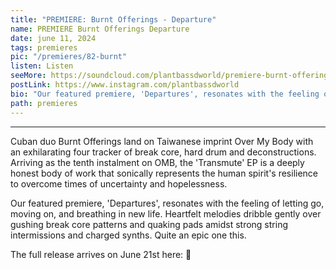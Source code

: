```yaml
---
title: "PREMIERE: Burnt Offerings - Departure"
name: PREMIERE Burnt Offerings Departure
date: june 11, 2024
tags: premieres
pic: "/premieres/82-burnt"
listen: Listen
seeMore: https://soundcloud.com/plantbassdworld/premiere-burnt-offerings-departure
postLink: https://www.instagram.com/plantbassdworld
bio: "Our featured premiere, 'Departures', resonates with the feeling of letting go, moving on, and breathing in new life"
path: premieres
---
```


<SoundCloud url="https://soundcloud.com/plantbassdworld/premiere-burnt-offerings-departure" />

<hr />

Cuban duo Burnt Offerings land on Taiwanese imprint Over My Body with an exhilarating four tracker of break core, hard drum and deconstructions. Arriving as the tenth instalment on OMB, the 'Transmute' EP is a deeply honest body of work that sonically represents the human spirit's resilience to overcome times of uncertainty and hopelessness.

Our featured premiere, 'Departures', resonates with the feeling of letting go, moving on, and breathing in new life. Heartfelt melodies dribble gently over gushing break core patterns and quaking pads amidst strong string intermissions and charged synths. Quite an epic one this.

The full release arrives on June 21st here: <HoverLink url="overmybody.bandcamp.com/album/transmute" external /> 🌱
